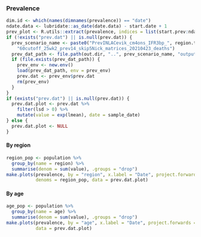 ### Prevalence {.tabset}

```r
dim.id <- which(names(dimnames(prevalence)) == "date")
ndate.data <- lubridate::as_date(date.data) - start.date + 1
prev_plot <- R.utils::extract(prevalence, indices = list(start.prev:ndate.data), dims = dim.id)
if (!exists("prev.dat") || is.null(prev.dat)) {
  prev_scenario_name <- paste0("PrevINLACevik_cm4ons_IFR3bp_", region.type,
	"60cutoff_25wk2_prev14_skip5Nick_matrices_20210423_deaths")
  prev_dat_path <- file.path(out.dir, "..", prev_scenario_name, "output_matrices.RData")
  if (file.exists(prev_dat_path)) {
    prev_env <- new.env()
    load(prev_dat_path, env = prev_env)
    prev.dat <- prev_env$prev.dat
    rm(prev_env)
  }
}
if (exists("prev.dat") || is.null(prev.dat)) {
  prev.dat.plot <- prev.dat %>%
    filter(lsd > 0) %>%
    mutate(value = exp(lmean), date = sample_date)
} else {
  prev.dat.plot <- NULL
}
```


#### By region
```r
region_pop <- population %>%
  group_by(name = region) %>%
  summarise(denom = sum(value), .groups = "drop")
make.plots(prevalence, by = "region", x.label = "Date", project.forwards = TRUE,
           denoms = region_pop, data = prev.dat.plot)
```

#### By age
```r
age_pop <- population %>%
  group_by(name = age) %>%
  summarise(denom = sum(value), .groups = "drop")
make.plots(prevalence, by = "age", x.label = "Date", project.forwards = TRUE, denoms = age_pop,
		   data = prev.dat.plot)
```

